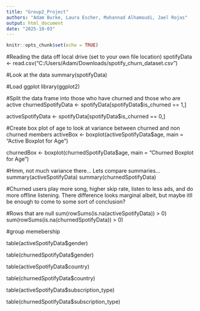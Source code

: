 ---
title: "Group2_Project"
authors: "Adam Burke, Laura Escher, Muhannad Alhamoudi, Jael Rojas"
output: html_document
date: "2025-10-03"
---

```{r setup, include=FALSE}
knitr::opts_chunk$set(echo = TRUE)
```


#Reading the data off local drive (set to your own file location)
spotifyData  <- read.csv("C:/Users/Adam/Downloads/spotify_churn_dataset.csv")

#Look at the data
summary(spotifyData)

#Load ggplot
library(ggplot2)

#Split the data frame into those who have churned and those who are active
churnedSpotifyData <- spotifyData[spotifyData$is_churned == 1,]

activeSpotifyData <- spotifyData[spotifyData$is_churned == 0,]

#Create box plot of age to look at variance between churned and non churned members 
activeBox <- boxplot(activeSpotifyData$age, main = "Active Boxplot for Age")

churnedBox <- boxplot(churnedSpotifyData$age, main = "Churned Boxplot for Age")

#Hmm, not much variance there... Lets compare summaries...
summary(activeSpotifyData)
summary(churnedSpotifyData)

#Churned users play more song, higher skip rate, listen to less ads, and do more offline listening. There difference looks marginal albeit, but maybe itll be enough to come to some sort of conclusion?

#Rows that are null 
sum(rowSums(is.na(activeSpotifyData)) > 0)
sum(rowSums(is.na(churnedSpotifyData)) > 0)

#group memebership 

table(activeSpotifyData$gender)

table(churnedSpotifyData$gender)

table(activeSpotifyData$country)

table(churnedSpotifyData$country)

table(activeSpotifyData$subscription_type)

table(churnedSpotifyData$subscription_type)


